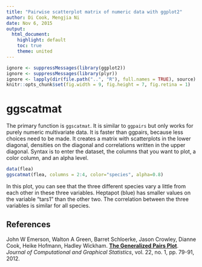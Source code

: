 ```yaml
---
title: "Pairwise scatterplot matrix of numeric data with ggplot2"
author: Di Cook, Mengjia Ni
date: Nov 6, 2015
output:
  html_document:
    highlight: default
    toc: true
    theme: united
---
```


<!--
%\VignetteEngine{knitr::rmarkdown}
%\VignetteIndexEntry{ggscatmat}
-->

```r
ignore <- suppressMessages(library(ggplot2))
ignore <- suppressMessages(library(plyr))
ignore <- lapply(dir(file.path("..", "R"), full.names = TRUE), source)
knitr::opts_chunk$set(fig.width = 9, fig.height = 7, fig.retina = 1)
```

# ggscatmat

The primary function is `ggscatmat`. It is similar to `ggpairs` but only works for purely numeric multivariate data. It is faster than ggpairs, because less choices need to be made. It creates a matrix with scatterplots in the lower diagonal, densities on the diagonal and correlations written in the upper diagonal. Syntax is to enter the dataset, the columns that you want to plot, a color column, and an alpha level.

```r
data(flea)
ggscatmat(flea, columns = 2:4, color="species", alpha=0.8)
```

In this plot, you can see that the three different species vary a little from each other in these three variables. Heptapot (blue) has smaller values on the variable "tars1" than the other two. The correlation between the three variables is similar for all species.

## References

John W Emerson, Walton A Green, Barret Schloerke, Jason Crowley, Dianne Cook, Heike Hofmann, Hadley Wickham.
**[The Generalized Pairs Plot](http://vita.had.co.nz/papers/gpp.html)**.
*Journal of Computational and Graphical Statistics*, vol. 22, no. 1, pp. 79-91, 2012.
